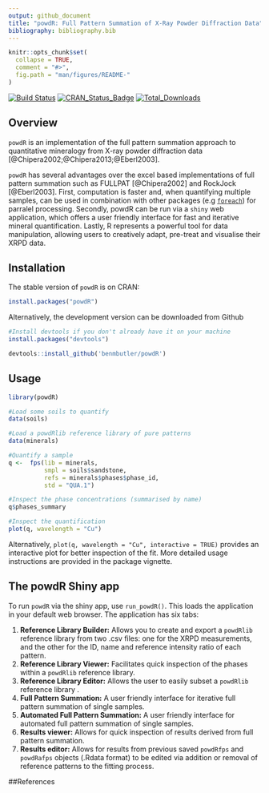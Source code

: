 ```yaml
---
output: github_document
title: "powdR: Full Pattern Summation of X-Ray Powder Diffraction Data"
bibliography: bibliography.bib
---
```


<!-- README.md is generated from README.Rmd. Please edit that file -->

```r
knitr::opts_chunk$set(
  collapse = TRUE,
  comment = "#>",
  fig.path = "man/figures/README-"
)
```

[![Build Status](https://travis-ci.org/benmbutler/powdR.svg?branch=master)](https://travis-ci.org/benmbutler/powdR)
[![CRAN_Status_Badge](http://www.r-pkg.org/badges/version/powdR)](https://CRAN.R-project.org/package=powdR)
[![Total_Downloads](https://cranlogs.r-pkg.org/badges/grand-total/powdR)](https://cran.r-project.org/package=powdR)

## Overview

`powdR` is an implementation of the full pattern summation approach to quantitative mineralogy from X-ray powder diffraction data [@Chipera2002;@Chipera2013;@Eberl2003].

`powdR` has several advantages over the excel based implementations of full pattern summation such as FULLPAT [@Chipera2002] and RockJock [@Eberl2003]. First, computation is faster and, when quantifying multiple samples, can be used in combination with other packages (e.g [`foreach`](https://cran.r-project.org/web/packages/foreach/index.html)) for parralel processing. Secondly, powdR can be run via a `shiny` web application, which offers a user friendly interface for fast and iterative mineral quantification. Lastly, R represents a powerful tool for data manipulation, allowing users to creatively adapt, pre-treat and visualise their XRPD data.

## Installation

The stable version of `powdR` is on CRAN:
```r
install.packages("powdR")
```

Alternatively, the development version can be downloaded from Github
```r
#Install devtools if you don't already have it on your machine
install.packages("devtools")

devtools::install_github('benmbutler/powdR')
```

## Usage

```r
library(powdR)

#Load some soils to quantify
data(soils)

#Load a powdRlib reference library of pure patterns
data(minerals)

#Quantify a sample
q <-  fps(lib = minerals,
          smpl = soils$sandstone,
          refs = minerals$phases$phase_id,
          std = "QUA.1")

#Inspect the phase concentrations (summarised by name)
q$phases_summary

#Inspect the quantification
plot(q, wavelength = "Cu")

```

Alternatively, `plot(q, wavelength = "Cu", interactive = TRUE)` provides an interactive plot for better inspection of the fit. More detailed usage instructions are provided in the package vignette.

## The powdR Shiny app

To run `powdR` via the shiny app, use `run_powdR()`. This loads the application in your default web browser. The application has six tabs:

1. **Reference Library Builder:** Allows you to create and export a `powdRlib` reference library from two .csv files: one for the XRPD measurements, and the other for the ID, name and reference intensity ratio of each pattern.
2. **Reference Library Viewer:** Facilitates quick inspection of the phases within a `powdRlib` reference library.
3. **Reference Library Editor:** Allows the user to easily subset a `powdRlib` reference library .
4. **Full Pattern Summation:** A user friendly interface for iterative full pattern summation of single samples.
5. **Automated Full Pattern Summation:** A user friendly interface for automated full pattern summation of single samples.
6. **Results viewer:** Allows for quick inspection of results derived from full pattern summation.
7. **Results editor:** Allows for results from previous saved `powdRfps` and `powdRafps` objects (.Rdata format) to be edited via addition or removal of reference patterns to the fitting process.

##References


